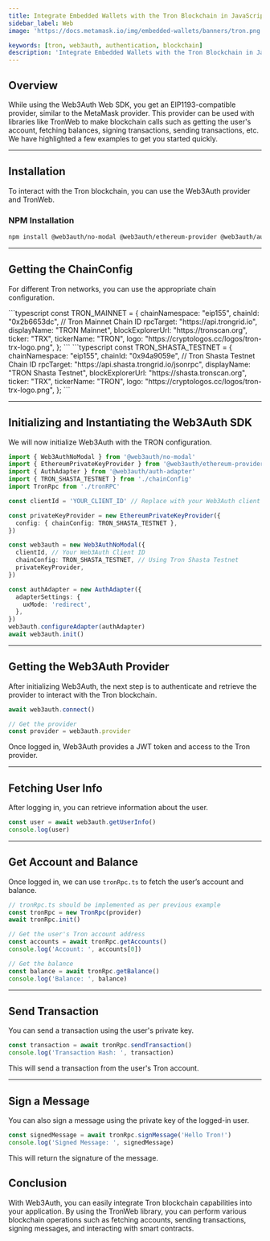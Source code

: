 ```yaml
---
title: Integrate Embedded Wallets with the Tron Blockchain in JavaScript
sidebar_label: Web
image: 'https://docs.metamask.io/img/embedded-wallets/banners/tron.png'

keywords: [tron, web3auth, authentication, blockchain]
description: 'Integrate Embedded Wallets with the Tron Blockchain in JavaScript | Embedded Wallets'
---
```



## Overview

While using the Web3Auth Web SDK, you get an EIP1193-compatible provider, similar to the MetaMask provider. This provider can be used with libraries like TronWeb to make blockchain calls such as getting the user's account, fetching balances, signing transactions, sending transactions, etc. We have highlighted a few examples to get you started quickly.

---

## Installation

To interact with the Tron blockchain, you can use the Web3Auth provider and TronWeb.

### NPM Installation

```bash
npm install @web3auth/no-modal @web3auth/ethereum-provider @web3auth/auth-adapter @web3auth/wallet-services-plugin tronweb
```

---

## Getting the ChainConfig

For different Tron networks, you can use the appropriate chain configuration.

<Tabs defaultValue="testnet" groupId="chainConfig">
  <TabItem value="mainnet" label="Mainnet">
    ```typescript
    const TRON_MAINNET = {
      chainNamespace: "eip155",
      chainId: "0x2b6653dc", // Tron Mainnet Chain ID
      rpcTarget: "https://api.trongrid.io",
      displayName: "TRON Mainnet",
      blockExplorerUrl: "https://tronscan.org",
      ticker: "TRX",
      tickerName: "TRON",
      logo: "https://cryptologos.cc/logos/tron-trx-logo.png",
    };
    ```
  </TabItem>
  <TabItem value="testnet" label="Testnet (Shasta)">
    ```typescript
    const TRON_SHASTA_TESTNET = {
      chainNamespace: "eip155",
      chainId: "0x94a9059e", // Tron Shasta Testnet Chain ID
      rpcTarget: "https://api.shasta.trongrid.io/jsonrpc",
      displayName: "TRON Shasta Testnet",
      blockExplorerUrl: "https://shasta.tronscan.org",
      ticker: "TRX",
      tickerName: "TRON",
      logo: "https://cryptologos.cc/logos/tron-trx-logo.png",
    };
    ```
  </TabItem>
</Tabs>

---

## Initializing and Instantiating the Web3Auth SDK

We will now initialize Web3Auth with the TRON configuration.

```typescript
import { Web3AuthNoModal } from '@web3auth/no-modal'
import { EthereumPrivateKeyProvider } from '@web3auth/ethereum-provider'
import { AuthAdapter } from '@web3auth/auth-adapter'
import { TRON_SHASTA_TESTNET } from './chainConfig'
import TronRpc from './tronRPC'

const clientId = 'YOUR_CLIENT_ID' // Replace with your Web3Auth client ID

const privateKeyProvider = new EthereumPrivateKeyProvider({
  config: { chainConfig: TRON_SHASTA_TESTNET },
})

const web3auth = new Web3AuthNoModal({
  clientId, // Your Web3Auth Client ID
  chainConfig: TRON_SHASTA_TESTNET, // Using Tron Shasta Testnet
  privateKeyProvider,
})

const authAdapter = new AuthAdapter({
  adapterSettings: {
    uxMode: 'redirect',
  },
})
web3auth.configureAdapter(authAdapter)
await web3auth.init()
```

---

## Getting the Web3Auth Provider

After initializing Web3Auth, the next step is to authenticate and retrieve the provider to interact with the Tron blockchain.

```typescript
await web3auth.connect()

// Get the provider
const provider = web3auth.provider
```

Once logged in, Web3Auth provides a JWT token and access to the Tron provider.

---

## Fetching User Info

After logging in, you can retrieve information about the user.

```typescript
const user = await web3auth.getUserInfo()
console.log(user)
```

---

## Get Account and Balance

Once logged in, we can use `tronRpc.ts` to fetch the user’s account and balance.

```typescript
// tronRpc.ts should be implemented as per previous example
const tronRpc = new TronRpc(provider)
await tronRpc.init()

// Get the user's Tron account address
const accounts = await tronRpc.getAccounts()
console.log('Account: ', accounts[0])

// Get the balance
const balance = await tronRpc.getBalance()
console.log('Balance: ', balance)
```

---

## Send Transaction

You can send a transaction using the user's private key.

```typescript
const transaction = await tronRpc.sendTransaction()
console.log('Transaction Hash: ', transaction)
```

This will send a transaction from the user's Tron account.

---

## Sign a Message

You can also sign a message using the private key of the logged-in user.

```typescript
const signedMessage = await tronRpc.signMessage('Hello Tron!')
console.log('Signed Message: ', signedMessage)
```

This will return the signature of the message.

## Conclusion

With Web3Auth, you can easily integrate Tron blockchain capabilities into your application. By using the TronWeb library, you can perform various blockchain operations such as fetching accounts, sending transactions, signing messages, and interacting with smart contracts.
